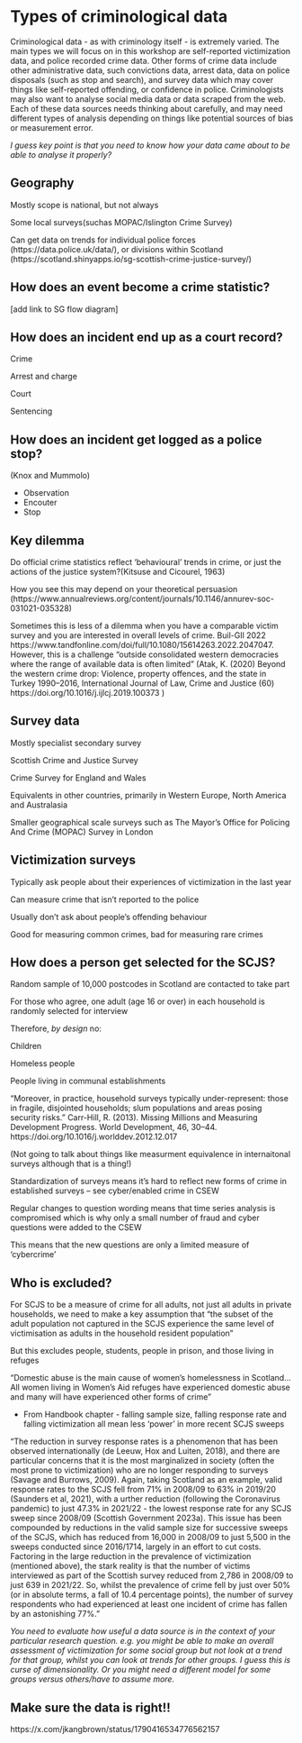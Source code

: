 # Types of criminological data {.unnumbered}

Criminological data - as with criminology itself - is extremely varied. The main types we will focus on in this workshop are self-reported victimization data, and police recorded crime data. Other forms of crime data include other administrative data, such convictions data, arrest data, data on police disposals (such as stop and search), and survey data which may cover things like self-reported offending, or confidence in police. Criminologists may also want to analyse social media data or data scraped from the web. Each of these data sources needs thinking about carefully, and may need different types of analysis depending on things like potential sources of bias or measurement error.

*I guess key point is that you need to know how your data came about to be able to analyse it properly?* 

## Geography

Mostly scope is national, but not always​

Some local surveys​(suchas MOPAC/Islington Crime Survey)

Can get data on trends for individual police forces (https://data.police.uk/data/), or divisions within Scotland (https://scotland.shinyapps.io/sg-scottish-crime-justice-survey/)



## How does an event become a crime statistic?

\[add link to SG flow diagram\]

## How does an incident end up as a court record?

Crime​

Arrest and charge​

Court​

Sentencing​

## How does an incident get logged as a police stop?

(Knox and Mummolo)

-   Observation
-   Encouter
-   Stop

## Key dilemma

Do official crime statistics reflect ‘behavioural’ trends in crime, or just the actions of the justice system?​(Kitsuse and Cicourel, 1963)

How you see this may depend on your theoretical persuasion (https://www.annualreviews.org/content/journals/10.1146/annurev-soc-031021-035328)


Sometimes this is less of a dilemma when you have a comparable victim survey and you are interested in overall levels of crime. Buil-GIl 2022 https://www.tandfonline.com/doi/full/10.1080/15614263.2022.2047047. However, this is a challenge “outside consolidated western democracies where the range of available data is often limited” (Atak, K. (2020) Beyond the western crime drop: Violence, property offences, and the state in Turkey 1990–2016, International Journal of Law, Crime and Justice (60) https://doi.org/10.1016/j.ijlcj.2019.100373 )

## Survey data

Mostly specialist secondary survey​

Scottish Crime and Justice Survey​

Crime Survey for England and Wales​

Equivalents in other countries, primarily in Western Europe, North America and Australasia ​

Smaller geographical scale surveys such as The Mayor's Office for Policing And Crime (MOPAC) Survey in London



## Victimization surveys

Typically ask people about their experiences of victimization in the last year​

Can measure crime that isn’t reported to the police​

Usually don’t ask about people’s offending behaviour​

Good for measuring common crimes, bad for measuring rare crimes

## How does a person get selected for the SCJS?

Random sample of 10,000 postcodes in Scotland are contacted to take part​

For those who agree, one adult (age 16 or over) in each household is randomly selected for interview​

Therefore, *by design* no:​

Children​

Homeless people​

People living in communal establishments

“Moreover, in practice, household surveys typically under-represent: those in fragile, disjointed households; slum populations and areas posing security risks.” Carr-Hill, R. (2013). Missing Millions and Measuring Development Progress. World Development, 46, 30–44. https://doi.org/10.1016/j.worlddev.2012.12.017​

(Not going to talk about things like measurment equivalence in internaitonal surveys although that is a thing!)

Standardization of surveys means it’s hard to reflect new forms of crime in established surveys – see cyber/enabled crime in CSEW​

Regular changes to question wording means that time series analysis is compromised which is why only a small number of fraud and cyber questions were added to the CSEW​

This means that the new questions are only a limited measure of ‘cybercrime’



## Who is excluded?

For SCJS to be a measure of crime for all adults, not just all adults in private households, we need to make a key assumption that “the subset of the adult population not captured in the SCJS experience the same level of victimisation as adults in the household resident population”​

But this excludes people, students, people in prison, and those living in refuges​

“Domestic abuse is the main cause of women’s homelessness in Scotland… All women living in Women’s Aid refuges have experienced domestic abuse and many will have experienced other forms of crime”

-   From Handbook chapter - falling sample size, falling response rate and falling victimization all mean less 'power' in more recent SCJS sweeps

"The reduction in survey response rates is a phenomenon that has been observed internationally (de Leeuw, Hox and Luiten, 2018), and there are particular concerns that it is the most marginalized in society (often the most prone to victimization) who are no longer responding to surveys (Savage and Burrows, 2009). Again, taking Scotland as an example, valid response rates to the SCJS fell from 71% in 2008/09 to 63% in 2019/20 (Saunders et al, 2021), with a urther reduction (following the Coronavirus pandemic) to just 47.3% in 2021/22 - the lowest response rate for any SCJS sweep since 2008/09 (Scottish Government 2023a). This issue has been compounded by reductions in the valid sample size for successive sweeps of the SCJS, which has reduced from 16,000 in 2008/09 to just 5,500 in the sweeps conducted since 2016/1714, largely in an effort to cut costs. Factoring in the large reduction in the prevalence of victimization (mentioned above), the stark reality is that the number of victims interviewed as part of the Scottish survey reduced from 2,786 in 2008/09 to just 639 in 2021/22. So, whilst the prevalence of crime fell by just over 50% (or in absolute terms, a fall of 10.4 percentage points), the number of survey respondents who had experienced at least one incident of crime has fallen by an astonishing 77%."

_You need to evaluate how useful a data source is in the context of your particular research question. e.g. you might be able to make an overall assessment of victimization for some social group but not look at a trend for that group, whilst you can look at trends for other groups. I guess this is curse of dimensionality. Or you might need a different model for some groups versus others/have to assume more._


## Make sure the data is right!!

https://x.com/jkangbrown/status/1790416534776562157


::: {#refs}
:::
